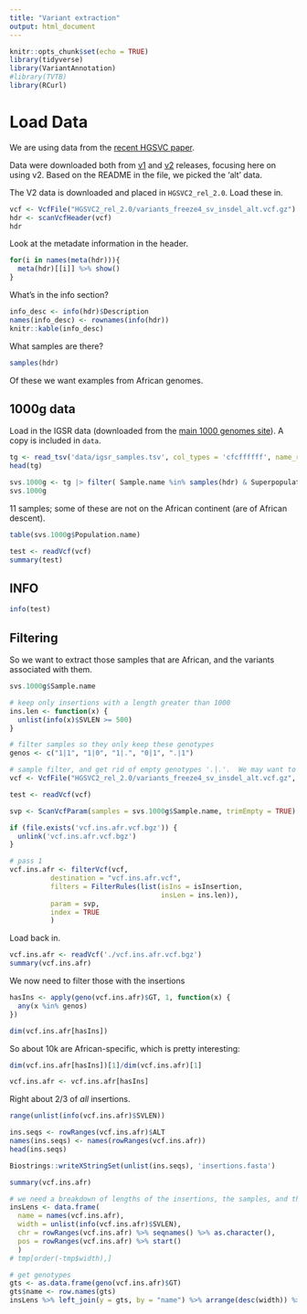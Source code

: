 ```yaml
---
title: "Variant extraction"
output: html_document
---
```


```r
knitr::opts_chunk$set(echo = TRUE)
library(tidyverse)
library(VariantAnnotation)
#library(TVTB)
library(RCurl)
```

# Load Data

We are using data from the [recent HGSVC paper](https://science.sciencemag.org/content/early/2021/02/24/science.abf7117.abstract).  

Data were downloaded both from [v1](ftp://ftp.1000genomes.ebi.ac.uk/vol1/ftp/data_collections/HGSVC2/release/v1.0) and [v2](ftp://ftp.1000genomes.ebi.ac.uk/vol1/ftp/data_collections/HGSVC2/release/v2.0) releases, focusing here on using v2.  Based on the README in the file, we picked the 'alt' data.

The V2 data is downloaded and placed in `HGSVC2_rel_2.0`.  Load these in.

```r
vcf <- VcfFile("HGSVC2_rel_2.0/variants_freeze4_sv_insdel_alt.vcf.gz")
hdr <- scanVcfHeader(vcf)
hdr
```

Look at the metadate information in the header.

```r
for(i in names(meta(hdr))){
  meta(hdr)[[i]] %>% show()
}
```

What's in the info section?

```r
info_desc <- info(hdr)$Description
names(info_desc) <- rownames(info(hdr))
knitr::kable(info_desc)
```


What samples are there?

```r
samples(hdr)
```

Of these we want examples from African genomes.  

## 1000g data

Load in the IGSR data (downloaded from the [main 1000 genomes site](https://www.internationalgenome.org/data-portal/sample)).  A copy is included in `data`.

```r
tg <- read_tsv('data/igsr_samples.tsv', col_types = 'cfcffffff', name_repair = 'universal')
head(tg)
```

```r
svs.1000g <- tg |> filter( Sample.name %in% samples(hdr) & Superpopulation.code == "AFR") |> droplevels()
svs.1000g
```

11 samples; some of these are not on the African continent (are of African descent).  

```r
table(svs.1000g$Population.name)
```

<!-- ## Extract variants -->

<!-- What we want are variants (specicially insertions) present only in African samples.  -->
<!-- First 100 variants -->

```r
test <- readVcf(vcf)
summary(test)
```

## INFO

```r
info(test)
```

## Filtering

So we want to extract those samples that are African, and the variants associated with them.

```r
svs.1000g$Sample.name
```

```r
# keep only insertions with a length greater than 1000
ins.len <- function(x) {
  unlist(info(x)$SVLEN >= 500)
}

# filter samples so they only keep these genotypes
genos <- c("1|1", "1|0", "1|.", "0|1", ".|1")

# sample filter, and get rid of empty genotypes '.|.'.  We may want to perform more filtering but this should be enough for now
vcf <- VcfFile("HGSVC2_rel_2.0/variants_freeze4_sv_insdel_alt.vcf.gz", yieldSize = 10000)

test <- readVcf(vcf)

svp <- ScanVcfParam(samples = svs.1000g$Sample.name, trimEmpty = TRUE)

if (file.exists('vcf.ins.afr.vcf.bgz')) {
  unlink('vcf.ins.afr.vcf.bgz')
}

# pass 1
vcf.ins.afr <- filterVcf(vcf, 
          destination = "vcf.ins.afr.vcf",
          filters = FilterRules(list(isIns = isInsertion,
                                     insLen = ins.len)),
          param = svp,
          index = TRUE
          )
```

Load back in.

```r
vcf.ins.afr <- readVcf('./vcf.ins.afr.vcf.bgz')
summary(vcf.ins.afr)
```

We now need to filter those with the insertions

```r
hasIns <- apply(geno(vcf.ins.afr)$GT, 1, function(x) {
  any(x %in% genos)
})

dim(vcf.ins.afr[hasIns])
```

So about 10k are African-specific, which is pretty interesting:

```r
dim(vcf.ins.afr[hasIns])[1]/dim(vcf.ins.afr)[1]
```

```r
vcf.ins.afr <- vcf.ins.afr[hasIns]
```

Right about 2/3 of *all* insertions.

```r
range(unlist(info(vcf.ins.afr)$SVLEN))
```

```r
ins.seqs <- rowRanges(vcf.ins.afr)$ALT
names(ins.seqs) <- names(rowRanges(vcf.ins.afr))
head(ins.seqs)
```

```r
Biostrings::writeXStringSet(unlist(ins.seqs), 'insertions.fasta')
```

```r
summary(vcf.ins.afr)
```

```r
# we need a breakdown of lengths of the insertions, the samples, and the sequence
insLens <- data.frame(
  name = names(vcf.ins.afr),
  width = unlist(info(vcf.ins.afr)$SVLEN),
  chr = rowRanges(vcf.ins.afr) %>% seqnames() %>% as.character(),
  pos = rowRanges(vcf.ins.afr) %>% start()
  ) 
# tmp[order(-tmp$width),]
```

```r
# get genotypes
gts <- as.data.frame(geno(vcf.ins.afr)$GT)
gts$name <- row.names(gts)
insLens %>% left_join(y = gts, by = "name") %>% arrange(desc(width)) %>% write_tsv("insertions.AFR.tsv")
```

